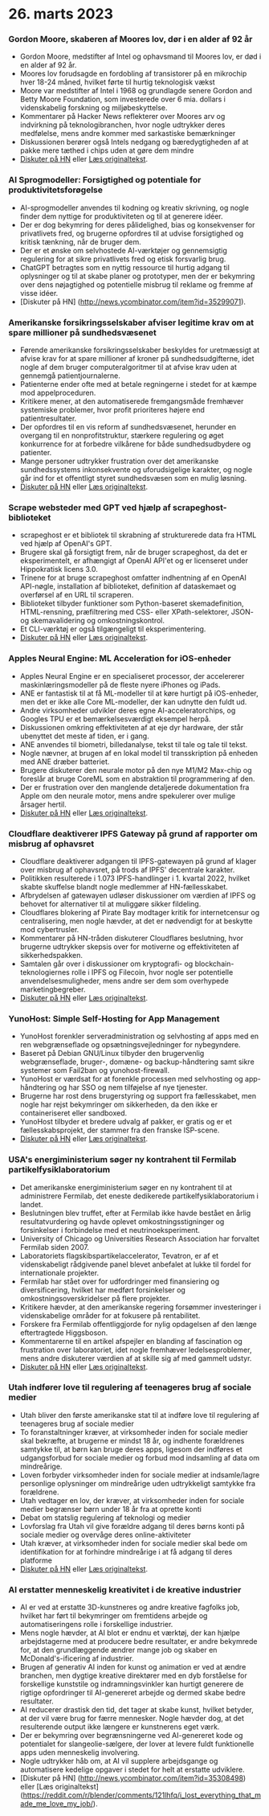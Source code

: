 
<Steps>

# 26. marts 2023

### Gordon Moore, skaberen af Moores lov, dør i en alder af 92 år

- Gordon Moore, medstifter af Intel og ophavsmand til Moores lov, er død i en alder af 92 år.
- Moores lov forudsagde en fordobling af transistorer på en mikrochip hver 18-24 måned, hvilket førte til hurtig teknologisk vækst
- Moore var medstifter af Intel i 1968 og grundlagde senere Gordon and Betty Moore Foundation, som investerede over 6 mia. dollars i videnskabelig forskning og miljøbeskyttelse.
- Kommentarer på Hacker News reflekterer over Moores arv og indvirkning på teknologibranchen, hvor nogle udtrykker deres medfølelse, mens andre kommer med sarkastiske bemærkninger
- Diskussionen berører også Intels nedgang og bæredygtigheden af at pakke mere tæthed i chips uden at gøre dem mindre
- [Diskuter på HN](http://news.ycombinator.com/item?id=35297420) eller [Læs originaltekst](https://www.moore.org/article-detail?newsUrlName=in-memoriam-gordon-moore-1929-2023).

### AI Sprogmodeller: Forsigtighed og potentiale for produktivitetsforøgelse

- AI-sprogmodeller anvendes til kodning og kreativ skrivning, og nogle finder dem nyttige for produktiviteten og til at generere idéer.
- Der er dog bekymring for deres pålidelighed, bias og konsekvenser for privatlivets fred, og brugerne opfordres til at udvise forsigtighed og kritisk tænkning, når de bruger dem.
- Der er et ønske om selvhostede AI-værktøjer og gennemsigtig regulering for at sikre privatlivets fred og etisk forsvarlig brug.
- ChatGPT betragtes som en nyttig ressource til hurtig adgang til oplysninger og til at skabe planer og prototyper, men der er bekymring over dens nøjagtighed og potentielle misbrug til reklame og fremme af visse idéer.
- [Diskuter på HN] (http://news.ycombinator.com/item?id=35299071).

### Amerikanske forsikringsselskaber afviser legitime krav om at spare millioner på sundhedsvæsenet

- Førende amerikanske forsikringsselskaber beskyldes for uretmæssigt at afvise krav for at spare millioner af kroner på sundhedsudgifterne, idet nogle af dem bruger computeralgoritmer til at afvise krav uden at gennemgå patientjournalerne.
- Patienterne ender ofte med at betale regningerne i stedet for at kæmpe mod appelproceduren.
- Kritikere mener, at den automatiserede fremgangsmåde fremhæver systemiske problemer, hvor profit prioriteres højere end patientresultater.
- Der opfordres til en vis reform af sundhedsvæsenet, herunder en overgang til en nonprofitstruktur, stærkere regulering og øget konkurrence for at forbedre vilkårene for både sundhedsudbydere og patienter.
- Mange personer udtrykker frustration over det amerikanske sundhedssystems inkonsekvente og uforudsigelige karakter, og nogle går ind for et offentligt styret sundhedsvæsen som en mulig løsning.
- [Diskuter på HN](http://news.ycombinator.com/item?id=35304017) eller [Læs originaltekst](https://www.propublica.org/article/cigna-pxdx-medical-health-insurance-rejection-claims).

### Scrape websteder med GPT ved hjælp af scrapeghost-biblioteket

- scrapeghost er et bibliotek til skrabning af strukturerede data fra HTML ved hjælp af OpenAI's GPT.
- Brugere skal gå forsigtigt frem, når de bruger scrapeghost, da det er eksperimentelt, er afhængigt af OpenAI API'et og er licenseret under Hippokratisk licens 3.0.
- Trinene for at bruge scrapeghost omfatter indhentning af en OpenAI API-nøgle, installation af biblioteket, definition af dataskemaet og overførsel af en URL til scraperen.
- Biblioteket tilbyder funktioner som Python-baseret skemadefinition, HTML-rensning, præfiltrering med CSS- eller XPath-selektorer, JSON- og skemavalidering og omkostningskontrol.
- Et CLI-værktøj er også tilgængeligt til eksperimentering.
- [Diskuter på HN](http://news.ycombinator.com/item?id=35305655) eller [Læs originaltekst](https://jamesturk.github.io/scrapeghost/).

### Apples Neural Engine: ML Acceleration for iOS-enheder

- Apples Neural Engine er en specialiseret processor, der accelererer maskinlæringsmodeller på de fleste nyere iPhones og iPads.
- ANE er fantastisk til at få ML-modeller til at køre hurtigt på iOS-enheder, men det er ikke alle Core ML-modeller, der kan udnytte den fuldt ud.
- Andre virksomheder udvikler deres egne AI-acceleratorchips, og Googles TPU er et bemærkelsesværdigt eksempel herpå.
- Diskussionen omkring effektiviteten af at eje dyr hardware, der står ubenyttet det meste af tiden, er i gang.
- ANE anvendes til biometri, billedanalyse, tekst til tale og tale til tekst.
- Nogle nævner, at brugen af en lokal model til transskription på enheden med ANE dræber batteriet.
- Brugere diskuterer den neurale motor på den nye M1/M2 Max-chip og foreslår at bruge CoreML som en abstraktion til programmering af den.
- Der er frustration over den manglende detaljerede dokumentation fra Apple om den neurale motor, mens andre spekulerer over mulige årsager hertil.
- [Diskuter på HN](http://news.ycombinator.com/item?id=35301447) eller [Læs originaltekst](https://github.com/hollance/neural-engine).

### Cloudflare deaktiverer IPFS Gateway på grund af rapporter om misbrug af ophavsret

- Cloudflare deaktiverer adgangen til IPFS-gatewayen på grund af klager over misbrug af ophavsret, på trods af IPFS' decentrale karakter.
- Politikken resulterede i 1.073 IPFS-handlinger i 1. kvartal 2022, hvilket skabte skuffelse blandt nogle medlemmer af HN-fællesskabet.
- Afbrydelsen af gatewayen udløser diskussioner om værdien af IPFS og behovet for alternativer til at muliggøre sikker fildeling.
- Cloudflares blokering af Pirate Bay modtager kritik for internetcensur og centralisering, men nogle hævder, at det er nødvendigt for at beskytte mod cybertrusler.
- Kommentarer på HN-tråden diskuterer Cloudflares beslutning, hvor brugerne udtrykker skepsis over for motiverne og effektiviteten af sikkerhedspakken.
- Samtalen går over i diskussioner om kryptografi- og blockchain-teknologiernes rolle i IPFS og Filecoin, hvor nogle ser potentielle anvendelsesmuligheder, mens andre ser dem som overhypede marketingbegreber.
- [Diskuter på HN](http://news.ycombinator.com/item?id=35300200) eller [Læs originaltekst](https://torrentfreak.com/cloudflare-disables-access-to-pirated-content-on-its-ipfs-gateway-230324/).

### YunoHost: Simple Self-Hosting for App Management

- YunoHost forenkler serveradministration og selvhosting af apps med en ren webgrænseflade og opsætningsvejledninger for nybegyndere.
- Baseret på Debian GNU/Linux tilbyder den brugervenlig webgrænseflade, bruger-, domæne- og backup-håndtering samt sikre systemer som Fail2ban og yunohost-firewall.
- YunoHost er værdsat for at forenkle processen med selvhosting og app-håndtering og har SSO og nem tilføjelse af nye tjenester.
- Brugerne har rost dens brugerstyring og support fra fællesskabet, men nogle har rejst bekymringer om sikkerheden, da den ikke er containeriseret eller sandboxed.
- YunoHost tilbyder et bredere udvalg af pakker, er gratis og er et fællesskabsprojekt, der stammer fra den franske ISP-scene.
- [Diskuter på HN](http://news.ycombinator.com/item?id=35300482) eller [Læs originaltekst](https://yunohost.org).

### USA's energiministerium søger ny kontrahent til Fermilab partikelfysiklaboratorium

- Det amerikanske energiministerium søger en ny kontrahent til at administrere Fermilab, det eneste dedikerede partikelfysiklaboratorium i landet.
- Beslutningen blev truffet, efter at Fermilab ikke havde bestået en årlig resultatvurdering og havde oplevet omkostningsstigninger og forsinkelser i forbindelse med et neutrinoeksperiment.
- University of Chicago og Universities Research Association har forvaltet Fermilab siden 2007.
- Laboratoriets flagskibspartikelaccelerator, Tevatron, er af et videnskabeligt rådgivende panel blevet anbefalet at lukke til fordel for internationale projekter.
- Fermilab har stået over for udfordringer med finansiering og diversificering, hvilket har medført forsinkelser og omkostningsoverskridelser på flere projekter.
- Kritikere hævder, at den amerikanske regering forsømmer investeringer i videnskabelige områder for at fokusere på rentabilitet.
- Forskere fra Fermilab offentliggjorde for nylig opdagelsen af den længe eftertragtede Higgsboson.
- Kommentarerne til en artikel afspejler en blanding af fascination og frustration over laboratoriet, idet nogle fremhæver ledelsesproblemer, mens andre diskuterer værdien af at skille sig af med gammelt udstyr.
- [Diskuter på HN](http://news.ycombinator.com/item?id=35303391) eller [Læs originaltekst](https://www.science.org/content/article/major-shake-coming-fermilab-troubled-u-s-particle-physics-center).

### Utah indfører love til regulering af teenageres brug af sociale medier

- Utah bliver den første amerikanske stat til at indføre love til regulering af teenageres brug af sociale medier
- To foranstaltninger kræver, at virksomheder inden for sociale medier skal bekræfte, at brugerne er mindst 18 år, og indhente forældrenes samtykke til, at børn kan bruge deres apps, ligesom der indføres et udgangsforbud for sociale medier og forbud mod indsamling af data om mindreårige.
- Loven forbyder virksomheder inden for sociale medier at indsamle/lagre personlige oplysninger om mindreårige uden udtrykkeligt samtykke fra forældrene.
- Utah vedtager en lov, der kræver, at virksomheder inden for sociale medier begrænser børn under 18 år fra at oprette konti
- Debat om statslig regulering af teknologi og medier
- Lovforslag fra Utah vil give forældre adgang til deres børns konti på sociale medier og overvåge deres online-aktiviteter
- Utah kræver, at virksomheder inden for sociale medier skal bede om identifikation for at forhindre mindreårige i at få adgang til deres platforme
- [Diskuter på HN](http://news.ycombinator.com/item?id=35307647) eller [Læs originaltekst](https://www.bbc.com/news/world-us-canada-65060733).

### AI erstatter menneskelig kreativitet i de kreative industrier

- AI er ved at erstatte 3D-kunstneres og andre kreative fagfolks job, hvilket har ført til bekymringer om fremtidens arbejde og automatiseringens rolle i forskellige industrier.
- Mens nogle hævder, at AI blot er endnu et værktøj, der kan hjælpe arbejdstagerne med at producere bedre resultater, er andre bekymrede for, at den grundlæggende ændrer mange job og skaber en McDonald's-ificering af industrier.
- Brugen af generativ AI inden for kunst og animation er ved at ændre branchen, men dygtige kreative direktører med en dyb forståelse for forskellige kunststile og indramningsvinkler kan hurtigt generere de rigtige opfordringer til AI-genereret arbejde og dermed skabe bedre resultater.
- AI reducerer drastisk den tid, det tager at skabe kunst, hvilket betyder, at der vil være brug for færre mennesker. Nogle hævder dog, at det resulterende output ikke længere er kunstnerens eget værk.
- Der er bekymring over begrænsningerne ved AI-genereret kode og potentialet for slangeolie-sælgere, der lover at levere fuldt funktionelle apps uden menneskelig involvering.
- Nogle udtrykker håb om, at AI vil supplere arbejdsgange og automatisere kedelige opgaver i stedet for helt at erstatte udviklere.
- [Diskuter på HN] (http://news.ycombinator.com/item?id=35308498) eller [Læs originaltekst] (https://reddit.com/r/blender/comments/121lhfq/i_lost_everything_that_made_me_love_my_job/).

</Steps>
